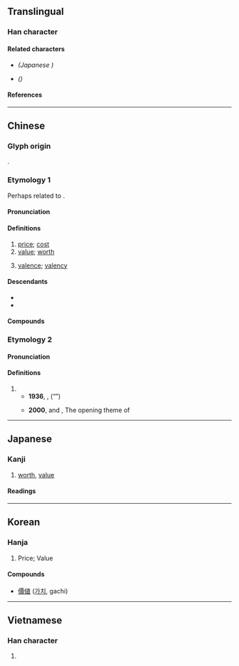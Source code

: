 {{also|价|価}}
{{character info/new}}
==Translingual==
{{Han simplified forms|價|価|价}}

===Han character===
{{Han char|rn=9|rad=人|as=13|sn=15|four=21286|canj=OMWC|ids=⿰亻賈}}

====Related characters====
* {{l|mul|[[価]]}} ''(Japanese {{w|shinjitai}})''
* {{l|mul|[[价]]}} ''({{w|Simplified Chinese}})''

====References====
{{Han ref|kx=0118.110|dkj=01163|dj=0250.230|hdz=10224.050|uh=50F9}}

----

==Chinese==

===Glyph origin===
{{Han etym}}
{{Han compound|人|賈|c1=s|c2=p|t2=sell|ls=psc}}.

===Etymology 1===
{{zh-forms|s=价}}
Perhaps related to {{och-l|賈|to sell}}.

====Pronunciation====
{{zh-pron
|m=jià,er=y
|dg=җя3
|c=gaa3
|h=pfs=ka
|md=gá
|mn=xm,qz,tw:kè/zz:kèe/xm,qz,tw:kà
|mn_note=Xiamen, Quanzhou, Taiwan: kè - vernacular; kà - literary
|mn-t=gê3
|w=2ka
|mc=y
|oc=y
|cat=n
}}

====Definitions====
{{zh-hanzi}}

# [[price]]; [[cost]]
# [[value]]; [[worth]]
# {{lb|zh|chemistry}} [[valence]]; [[valency]]

====Descendants====
* {{desc|bor=1|lo|ຄ່າ}}
* {{desc|bor=1|th|ค่า}}

====Compounds====
{{zh-der|值回票價|價值|價格|出價|價值標準|公價|價值判斷|單價|價值觀念|單位價格|忙不擇價|實價|劈地價來|保留價格|價款|估價單|價比|原價|估價行|作價|價廉物美|一口價兒|市無二價|平價住宅|地價稅|保證價格|地價|報價|從價稅|哄抬物價|待價藏珠|待價而沽|底價|定價|廉價|不說價|幾回價|低價|平均股價|平價商店|平價|帳面價值|市不豫價|市不二價|價錢|差價|估價|工價|價值邏輯|光價|價值論|天價|不二價|官價|完稅貨價|價值指標|半價倍息|不變價格|大廉價|到岸價格|價值觀|代價|剩餘價值|大減價|地價公告|大價錢|價目|喊價|壓價|售價|善價|價格凍結|削價|價碼|價值衝突|叫價|半價|加價|市價|價值連城|公定價格|價電子|價單|價位|倒價|時價|特價品|殺價|破價|抬價|淨價|漲價|票價|扳價|短價|照價徵稅|批發價格|物美價廉|租價|標價|時間電價|溢價|無價寶|社會價值|無價之寶|折價|物價指數|減價|比價|新聞價值|打價|提價|有價證券|照價|漫天討價|物價|無價|牌價|漫天開價|批發價|漲價歸公|漫天索價|漫天叫價|掉價兒|照價收買|房價|油價|產地價格|找價|批價|特價|買價|貶價|討價還價|零售價|等價交換|線上價目|電價|齊名並價|高抬身價|貨價|要價還價|聲價|繃價|諧價|給價|重置價格|言無二價|等值價格|高價|賣價|索價|詢價|股價指數|論價|議價|講價|要價|股票價值|評價|聲價十倍|規定地價|連城之價|貨真價實|等價|計價|韞櫝待價|零售價格|降價|重價|限價|附加價值|跌價|蒲扇價增|鐵價|股價|金價|開價|變價|謊價|還價|震天價響|造價|身價非凡|身價百倍|身價|賤價|開盤價|讓價|調價|討價|銀價|蘊奇待價|訂價|腳價|落價}}

===Etymology 2===
{{zh-forms|s=价|alt=家}}

====Pronunciation====
{{zh-pron
|m=jie,ga,1nb=standard in Mainland,2nb=standard in Taiwan
|cat=
}}

====Definitions====
{{zh-hanzi}}

# {{rfdef|zh}}
#* '''1936''', {{w2|zh|張寒暉}}, {{w2|zh|pref=《|松花江上|suf=》}} (&ldquo;{{w|Along the Songhua River}}&rdquo;)
#*: {{zh-x|流浪！流浪！整日 價{jia} 在 關內，流浪！|[I] wander! [I] wander! Day after day in Guannei, [I] wander!}}
#* '''2000''', {{w2|zh|雪村}} and {{lang|zh|梁歡}}, The opening theme of {{w2|zh|pref=《|閒人馬大姐|suf=》}}
#*: {{zh-x|不 甘心 從此 歇菜 成天 價{jie} 鍋碗兒{r}瓢盆兒{r}|[She] doesn't want to be done with now and do kitchen work all day long|M-BJ}}

{{zh-cat|Intermediate}}

----

==Japanese==
{{ja-kanji forms|価|價}}

===Kanji===
{{ja-kanji|grade=|rs=人13|shin=価}}

# [[worth]], [[value]]

====Readings====
{{ja-readings
|goon=け
|kanon=か
|kun=あたい-
}}

----

==Korean==

===Hanja===
{{ko-hanja|hangeul=가|eumhun=값}}

#  Price; Value

====Compounds====
* [[價値]] ([[가치]], gachi)

----

==Vietnamese==

===Han character===
{{vi-hantu|giá|rs=人13}}

# {{defn|lang=vi|sort=人13}}